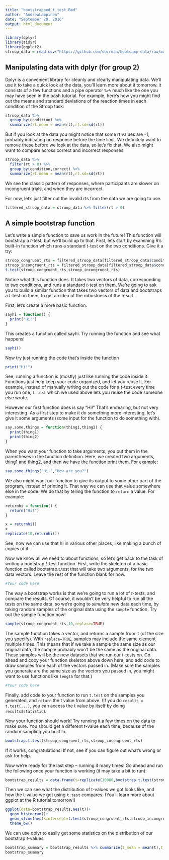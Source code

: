 ```yaml
---
title: "bootstrapped_t_test.Rmd"
author: "AndrewLampinen"
date: "September 20, 2016"
output: html_document
---
```


```r
library(dplyr)
library(tidyr)
library(ggplot2)
stroop_data = read.csv("https://github.com/dbirman/bootcamp-data/raw/master/stroop.csv")
```

Manipulating data with dplyr (for group 2)
------------

Dplyr is a convenient library for cleanly and clearly manipulating data. We'll use it to take a quick look at the data, you'll learn more about it tomorrow. it consists of a few functions and a pipe operator `%>%` much like the one you may have seen in the bash tutorial. For example, here's how you might find out the means and standard deviations of the reaction times in each condition of the Stroop task:

```r
stroop_data %>% 
  group_by(condition) %>%
  summarize(rt.mean = mean(rt),rt.sd=sd(rt))
```

But if you look at the data you might notice that some rt values are -1, probably indicating no response before the time limit. We definitely want to remove these before we look at the data, so let's fix that. We also might want to compare across correct and incorrect responses:

```r
stroop_data %>% 
  filter(rt > 0) %>%
  group_by(condition,correct) %>%
  summarize(rt.mean = mean(rt),rt.sd=sd(rt))
```

We see the classic pattern of responses, where participants are slower on incongruent trials, and when they are incorrect.

For now, let's just filter out the invalid rts from the data we are going to use.

```r
filtered_stroop_data = stroop_data %>% filter(rt > 0)
```



A simple bootstrap function
----------------------------

Let's write a simple function to save us work in the future! This function will bootstrap a $t$-test, but we'll build up to that. First, lets start by examining R's built-in function which runs a standard $t$-test on the two conditions. Give it a try:

```r
stroop_congruent_rts = filtered_stroop_data[filtered_stroop_data$condition == "congruent",]$rt
stroop_incongruent_rts = filtered_stroop_data[filtered_stroop_data$condition == "incongruent",]$rt
t.test(stroop_congruent_rts,stroop_incongruent_rts)
```

Notice what this function does. It takes two vectors of data, corresponding to two conditions, and runs a standard $t$-test on them. We're going to ask you to build a similar function that takes two vectors of data and bootstraps a $t$-test on them, to get an idea of the robustness of the result.

First, let's create a more basic function.

```r
sayhi = function() {
  print("Hi!")
}
```

This creates a function called sayhi. Try running the function and see what happens!

```r
sayhi()
```

Now try just running the code that's inside the function

```r
print("Hi!")
```

See, running a function is (mostly) just like running the code inside it. Functions just help keep your code organized, and let you reuse it. For example, instead of manually writing out the code for a $t$-test every time you run one, `t.test` which we used above lets you reuse the code someone else wrote.

However our first function does is say "Hi!" That's endearing, but not very interesting. As a first step to make it do something more interesting, let's give it some arguments (some input for the function to do something with).

```r
say.some.things = function(thing1,thing2) {
  print(thing1)
  print(thing2)
}
```

When you want your function to take arguments, you put them in the parentheses in the function definition. Here, we created two arguments, thing1 and thing2, and then we have the function print them. For example:

```r
say.some.things("Hi!","How are you?")
```

We also might want our function to give its output to some other part of the program, instead of printing it. That way we can use that value somewhere else in the code. We do that by telling the function to `return` a value. For example:

```r
returnhi = function() {
  return("Hi!")
}

x = returnhi()
x
replicate(10,returnhi())
```

See, now we can use that hi in various other places, like making a bunch of copies of it.

Now we know all we need to about functions, so let's get back to the task of writing a bootstrap $t$-test function. First, write the skeleton of a basic function called bootstrap.t.test that will take two arguments, for the two data vectors. Leave the rest of the function blank for now.

```r
#Your code here
```

The way a bootstrap works is that we're going to run a lot of $t$-tests, and compare the results. Of course, it wouldn't be very helpful to run all the tests on the same data, so we're going to *simulate* new data each time, by taking random samples of the original data using the `sample` function. Try out the sample function now!

```r
sample(stroop_congruent_rts,10,replace=TRUE)
```

The sample function takes a vector, and returns a sample from it (of the size you specify). With `replace=TRUE`, samples may include the same element multiple times. This means that if we take a sample the same size as our original data, the sample probably won't be the same as the original data. These samples will be the new datasets that we run our $t$-tests on. Go ahead and copy your function skeleton above down here, and add code to draw samples from each of the vectors passed in. (Make sure the samples you generate are the same size as the vectors you passed in, you might want to use functions like `length` for that.)

```r
#Your code here
```

Finally, add code to your function to run `t.test` on the samples you generated, and `return` the t value from above. (If you do `results = t.test(...)`, you can access the t value by itself by doing `results$statistic`). 

Now your function should work! Try running it a few times on the data to make sure. You should get a different $t$-value each time, because of the random sampling you built in. 

```r
bootstrap.t.test(stroop_congruent_rts,stroop_incongruent_rts)
```

If it works, congratulations! If not, see if you can figure out what's wrong or ask for help.

Now we're ready for the last step -- running it many times! Go ahead and run the following once your function is working (it may take a bit to run):

```r
bootstrap_results = data.frame(t=replicate(10000,bootstrap.t.test(stroop_congruent_rts,stroop_incongruent_rts)))
```

Then we can see what the distribution of t-values we got looks like, and how the t-value we got using `t.test` compares. (You'll learn more about ggplot at the R tutorial tomorrow!)

```r
ggplot(data=bootstrap_results,aes(t))+
  geom_histogram()+
  geom_vline(aes(xintercept=t.test(stroop_congruent_rts,stroop_incongruent_rts)$statistic,color="original t value"))+
  theme_bw()
```

We can use dplyr to easily get some statistics on the distribution of our bootstrap $t$-values:

```r
bootstrap_summary = bootstrap_results %>% summarize(t_mean = mean(t),t_std = sd(t))
bootstrap_summary
```

